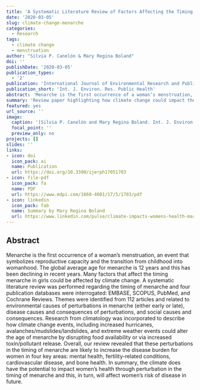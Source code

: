 ```yaml
---
title: 'A Systematic Literature Review of Factors Affecting the Timing of Menarche: The Potential for Climate Change to Impact Women’s Health'
date: '2020-03-05'
slug: climate-change-menarche
categories:
  - Research
tags:
  - climate change
  - menstruation
author: "Silvia P. Canelón & Mary Regina Boland"
doi: ''
publishDate: '2020-03-05'
publication_types:
  - '2'
publication: 'International Journal of Environmental Research and Public Health'
publication_short: 'Int. J. Environ. Res. Public Health'
abstract: 'Menarche is the first occurrence of a woman’s menstruation, an event that symbolizes reproductive capacity and the transition from childhood into womanhood. The global average age for menarche is 12 years and this has been declining in recent years. Many factors that affect the timing menarche in girls could be affected by climate change. A systematic literature review was performed regarding the timing of menarche and four publication databases were interrogated: EMBASE, SCOPUS, PubMed, and Cochrane Reviews. Themes were identified from 112 articles and related to environmental causes of perturbations in menarche (either early or late), disease causes and consequences of perturbations, and social causes and consequences. Research from climatology was incorporated to describe how climate change events, including increased hurricanes, avalanches/mudslides/landslides, and extreme weather events could alter the age of menarche by disrupting food availability or via increased toxin/pollutant release. Overall, our review revealed that these perturbations in the timing of menarche are likely to increase the disease burden for women in four key areas: mental health, fertility-related conditions, cardiovascular disease, and bone health. In summary, the climate does have the potential to impact women’s health through perturbation in the timing of menarche and this, in turn, will affect women’s risk of disease in future.'
summary: 'Review paper highlighting how climate change could impact the timing of first menstruation and increase the burden of disease.'
featured: yes
url_source: ''
image:
  caption: '[Silvia P. Canelón and Mary Regina Boland. Int. J. Environ. Res. Public Health (2020)](featured.png)'
  focal_point: ''
  preview_only: no
projects: []
slides: ''
links:
- icon: doi
  icon_pack: ai
  name: Publication
  url: https://doi.org/10.3390/ijerph17051703
- icon: file-pdf
  icon_pack: fa
  name: PDF
  url: https://www.mdpi.com/1660-4601/17/5/1703/pdf
- icon: linkedin
  icon_pack: fab
  name: Summary by Mary Regina Boland
  url: https://www.linkedin.com/pulse/climate-impacts-womens-health-mary-regina-boland/?trackingId=zbL7SUeKQRqQyDUg0KNVEA%3D%3D
---
```


## Abstract

Menarche is the first occurrence of a woman’s menstruation, an event that symbolizes reproductive capacity and the transition from childhood into womanhood. The global average age for menarche is 12 years and this has been declining in recent years. Many factors that affect the timing menarche in girls could be affected by climate change. A systematic literature review was performed regarding the timing of menarche and four publication databases were interrogated: EMBASE, SCOPUS, PubMed, and Cochrane Reviews. Themes were identified from 112 articles and related to environmental causes of perturbations in menarche (either early or late), disease causes and consequences of perturbations, and social causes and consequences. Research from climatology was incorporated to describe how climate change events, including increased hurricanes, avalanches/mudslides/landslides, and extreme weather events could alter the age of menarche by disrupting food availability or via increased toxin/pollutant release. Overall, our review revealed that these perturbations in the timing of menarche are likely to increase the disease burden for women in four key areas: mental health, fertility-related conditions, cardiovascular disease, and bone health. In summary, the climate does have the potential to impact women’s health through perturbation in the timing of menarche and this, in turn, will affect women’s risk of disease in future.
